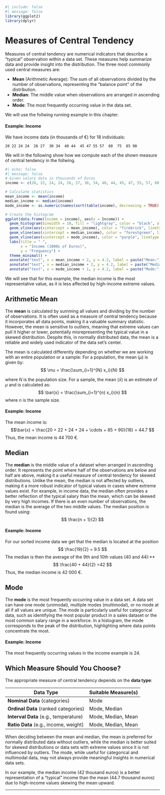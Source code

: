 ```r
#| include: false
#| message: false
library(ggplot2)
library(dplyr)
```

# Measures of Central Tendency

Measures of central tendency are numerical indicators that describe a "typical" observation within a data set. These measures help summarize data and provide insight into the distribution. The three most commonly used central measures are:

-   **Mean** (Arithmetic Average): The sum of all observations divided by the number of observations, representing the "balance point" of the distribution.
-   **Median**: The middle value when observations are arranged in ascending order.
-   **Mode**: The most frequently occurring value in the data set.

We will use the follwing running example in this chapter.

#### Example: Income {.unnumbered}

We have income data (in thousands of €) for 18 individuals:

```         
20 22 24 24  26 27  30 34  40 44  45 47 55 57  60  75  85 90
```

We will in the following show how we compute each of the shown measure of central tendency in the follwing.

```r
#| echo: false
#| message: false
# Given salary data in thousands of Euros
income <- c(20, 22, 24, 24, 26, 27, 30, 34, 40, 44, 45, 47, 55, 57, 60, 75, 85, 90)

# Calculate statistics
mean_income <- mean(income)
median_income <- median(income)
mode_income <- as.numeric(names(sort(table(income), decreasing = TRUE)[1])) # Mode calculation

# Create the histogram
ggplot(data.frame(Income = income), aes(x = Income)) +
  geom_histogram(binwidth = 10, fill = "lightgray", color = "black", alpha = 0.7) +
  geom_vline(aes(xintercept = mean_income), color = "firebrick", linetype = "dashed", linewidth = 2) +
  geom_vline(aes(xintercept = median_income), color = "forestgreen", linetype = "dashed", linewidth = 2) +
  geom_vline(aes(xintercept = mode_income), color = "purple", linetype = "dashed", linewidth = 2) +
  labs(title = " ",
       x = "Income (1000s of Euros)",
       y = "Frequency") +
  theme_minimal() +
  annotate("text", x = mean_income + 2, y = 4.2, label = paste("Mean:", round(mean_income, 1)), color = "firebrick", hjust = 0) +
  annotate("text", x = median_income + 2, y = 4.2, label = paste("Median:", round(median_income, 1)), color = "forestgreen", hjust = 1.3) +
  annotate("text", x = mode_income + 1, y = 4.2, label = paste("Mode:", round(mode_income, 1)), color = "purple", hjust = 1.3)
```

We will see that for this example, the median income is the most representative value, as it is less affected by high-income extreme values.

## Arithmetic Mean

The **mean** is calculated by summing all values and dividing by the number of observations. It is often used as a measure of central tendency because it incorporates all data points, making it a valuable summary statistic. However, the mean is sensitive to outliers, meaning that extreme values can pull it higher or lower, potentially misrepresenting the typical value in a skewed distribution. Despite this, in normally distributed data, the mean is a reliable and widely used indicator of the data set’s center.

The mean is calculated differently depending on whether we are working with an entire population or a sample: For a population, the mean ($\mu$) is given by: $$
\mu = \frac{\sum_{i=1}^{N} x_i}{N}
$$

where $N$ is the population size. For a sample, the mean ($\bar{x}$) is an estimate of $\mu$ and is calculated as: $$
\bar{x} = \frac{\sum_{i=1}^{n} x_i}{n} 
$$ where $n$ is the sample size.

#### Example: Income {.unnumbered}

The mean income is: $$\bar{x} = \frac{20 + 22 + 24 + 24 + \cdots + 85 + 90}{18} = 44.7 $$ Thus, the mean income is 44 700 €.

## Median

The **median** is the middle value of a dataset when arranged in ascending order. It represents the point where half of the observations are below and half are above, making it a useful measure of central tendency for skewed distributions. Unlike the mean, the median is not affected by outliers, making it a more robust indicator of typical values in cases where extreme values exist. For example, in income data, the median often provides a better reflection of the typical salary than the mean, which can be skewed by very high incomes. If there is an even number of observations, the median is the average of the two middle values. The median position is found using: $$
\frac{n + 1}{2}
$$

#### Example: Income {.unnumbered}

For our sorted income data we get that the median is located at the position $$
\frac{19}{2} = 9.5
$$ The median is then the average of the 9th and 10th values (40 and 44):\*\* $$
\frac{40 + 44}{2} =42
$$ Thus, the median income is 42 000 €.

## Mode

The **mode** is the most frequently occurring value in a data set. A data set can have one mode (unimodal), multiple modes (multimodal), or no mode at all if all values are unique. The mode is particularly useful for categorical data, such as identifying the most popular product in a sales dataset or the most common salary range in a workforce. In a histogram, the mode corresponds to the peak of the distribution, highlighting where data points concentrate the most.

#### Example: Income {.unnumbered}

The most frequently occurring values in the income example is 24.

## Which Measure Should You Choose?

The appropriate measure of central tendency depends on the **data type**:

| Data Type                             | Suitable Measure(s) |
|---------------------------------------|---------------------|
| **Nominal Data** (categories)         | Mode                |
| **Ordinal Data** (ranked categories)  | Mode, Median        |
| **Interval Data** (e.g., temperature) | Mode, Median, Mean  |
| **Ratio Data** (e.g., income, weight) | Mode, Median, Mean  |

When deciding between the mean and median, the mean is preferred for normally distributed data without outliers, while the median is better suited for skewed distributions or data sets with extreme values since it is not influenced by outliers. The mode, while useful for categorical and multimodal data, may not always provide meaningful insights in numerical data sets.

In our example, the median income (42 thousand euros) is a better representation of a "typical" income than the mean (44.7 thousand euros) due to high-income values skewing the mean upward.

------------------------------------------------------------------------
